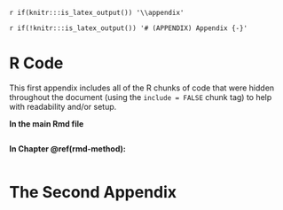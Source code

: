 `r if(knitr:::is_latex_output()) '\\appendix'`

`r if(!knitr:::is_latex_output()) '# (APPENDIX) Appendix {-}'` 

<!--
If you feel it necessary to include an appendix, it goes here.
-->


# R Code

This first appendix includes all of the R chunks of code that were hidden throughout the document (using the `include = FALSE` chunk tag) to help with readability and/or setup.

**In the main Rmd file**

```r
```

**In Chapter \@ref(rmd-method):**

```r
```

# The Second Appendix

